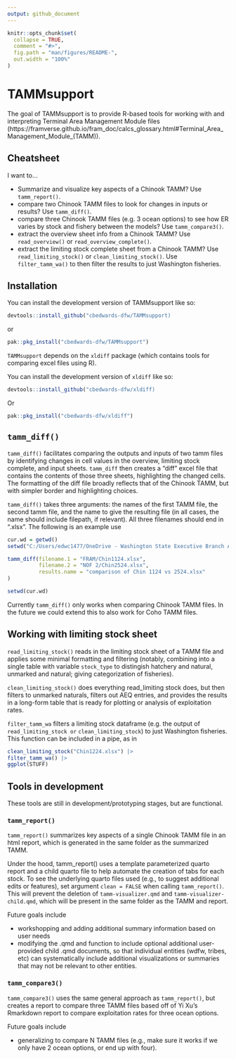 ```yaml
---
output: github_document
---
```


<!-- README.md is generated from README.Rmd. Please edit that file -->

```r
knitr::opts_chunk$set(
  collapse = TRUE,
  comment = "#>",
  fig.path = "man/figures/README-",
  out.width = "100%"
)
```

# TAMMsupport

<!-- badges: start -->
<!-- badges: end -->

The goal of TAMMsupport is to provide R-based tools for working with and interpreting Terminal Area Management Module files (https://framverse.github.io/fram_doc/calcs_glossary.html#Terminal_Area_Management_Module_(TAMM)).

## Cheatsheet

I want to...
 
 - Summarize and visualize key aspects of a Chinook TAMM? Use `tamm_report()`.
 - compare two Chinook TAMM files to look for changes in inputs or results? Use `tamm_diff()`.
 - compare three Chinook TAMM files (e.g. 3 ocean options) to see how ER varies by stock and fishery between the models? Use `tamm_compare3()`.
  - extract the overview sheet info from a Chinook TAMM? Use `read_overview()` or `read_overview_complete()`.
 - extract the limiting stock complete sheet from a Chinook TAMM? Use `read_limiting_stock()` or `clean_limiting_stock()`. Use `filter_tamm_wa()` to then filter the results to just Washington fisheries.


## Installation

You can install the development version of TAMMsupport like so:

``` r
devtools::install_github("cbedwards-dfw/TAMMsupport)    

```

or

```r
pak::pkg_install("cbedwards-dfw/TAMMsupport")
```

`TAMMsupport` depends on the `xldiff` package (which contains tools for comparing excel files using R). 

You can install the development version of `xldiff` like so:

```r
devtools::install_github("cbedwards-dfw/xldiff)  
```


Or

```r
pak::pkg_install("cbedwards-dfw/xldiff")
```


## `tamm_diff()`

`tamm_diff()` facilitates comparing the outputs and inputs of two tamm files by identifying changes in cell values in the overview, limiting stock complete, and input sheets. `tamm_diff` then creates a "diff" excel file that contains the contents of those three sheets, highlighting the changed cells. The formatting of the diff file broadly reflects that of the Chinook TAMM, but with simpler border and highlighting choices.

`tamm_diff()` takes three arguments: the names of the first TAMM file, the second tamm file, and the name to give the resulting file (in all cases, the name should include filepath, if relevant). All three filenames should end in ".xlsx". The following is an example use

```r
cur.wd = getwd()
setwd("C:/Users/edwc1477/OneDrive - Washington State Executive Branch Agencies/Documents/WDFW FRAM team work/NOF material/NOF 2024")

tamm_diff(filename.1 = "FRAM/Chin1124.xlsx",
          filename.2 = "NOF 2/Chin2524.xlsx",
          results.name = "comparison of Chin 1124 vs 2524.xlsx"
)

setwd(cur.wd)
```

Currently `tamm_diff()` only works when comparing Chinook TAMM files. In the future we could extend this to also work for Coho TAMM files.

## Working with limiting stock sheet

`read_limiting_stock()` reads in the limiting stock sheet of a TAMM file and applies some minimal formatting and filtering (notably, combining into a single table with variable `stock_type` to distingish hatchery and natural, unmarked and natural; giving categorization of fisheries).

`clean_limiting_stock()` does everything read_limiting stock does, but then filters to unmarked naturals, filters out AEQ entries, and provides the results in a long-form table that is ready for plotting or analysis of exploitation rates.

`filter_tamm_wa` filters a limiting stock dataframe (e.g. the output of `read_limiting_stock or` `clean_limiting_stock`) to just Washington fisheries. This function can be included in a pipe, as in 

```r
clean_limiting_stock("Chin1224.xlsx") |> 
filter_tamm_wa() |> 
ggplot(STUFF)
```


## Tools in development

These tools are still in development/prototyping stages, but are functional. 

### `tamm_report()`

`tamm_report()` summarizes key aspects of a single Chinook TAMM file in an html report, which is generated in the same folder as the summarized TAMM.

Under the hood, tamm_report() uses a template parameterized quarto report and a child quarto file to help automate the creation of tabs for each stock. To see the underlying 
quarto files used (e.g., to suggest additional edits or features), set argument `clean = FALSE` when calling `tamm_report()`. This will prevent the deletion of `tamm-visualizer.qmd` and `tamm-visualizer-child.qmd`, which will be present in the same folder as the TAMM and report. 

Future goals include

- workshopping and adding additional summary information based on user needs
- modifying the .qmd and function to include optional additional user-provided child .qmd documents,
so that individual entities (wdfw, tribes, etc) can systematically include additional visualizations or summaries that may not be relevant to other entities.


### `tamm_compare3()`

`tamm_compare3()` uses the same general approach as `tamm_report()`, but creates a report to compare three TAMM files based off of Yi Xu's Rmarkdown report to compare exploitation rates for three ocean options.

Future goals include

- generalizing to compare N TAMM files (e.g., make sure it works if we only have 2 ocean options, or end up with four).

